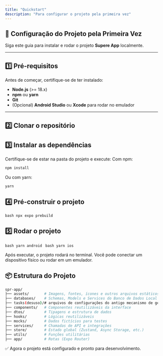 ```yaml
---
title: "Quickstart"
description: "Para configurar o projeto pela primeira vez"
---
```


## 🚀 Configuração do Projeto pela Primeira Vez

Siga este guia para instalar e rodar o projeto **Supere App** localmente.

---

## 1️⃣ Pré-requisitos

Antes de começar, certifique-se de ter instalado:

- **Node.js** (>= 18.x)
- **npm** ou **yarn**
- **Git**
- (Opcional) **Android Studio** ou **Xcode** para rodar no emulador

---

## 2️⃣ Clonar o repositório

## 3️⃣ Instalar as dependências

<Accordion title="Instalar dependências" icon="rectangle-terminal">
  Certifique-se de estar na pasta do projeto e execute:
  Com npm:

  ```bash
  npm install
  ```

  Ou com yarn:

  ```bash
  yarn
  ```
</Accordion>

## 4️⃣ Pré-construir o projeto
<Accordion title="Executar prebuild do Expo" icon="hammer"> ```bash npx expo prebuild ``` </Accordion>

## 5️⃣ Rodar o projeto
<AccordionGroup> <Accordion title="Android" icon="mobile-screen"> ```bash yarn android ``` </Accordion> <Accordion title="iOS" icon="mobile"> ```bash yarn ios ``` </Accordion> </AccordionGroup>

Após executar, o projeto rodará no terminal.
Você pode conectar um dispositivo físico ou rodar em um emulador.

## 📦 Estrutura do Projeto
```bash
spr-app/
├── assets/       # Imagens, fontes, ícones e outros arquivos estáticos
├── databases/    # Schemas, Models e Services do Banco de Dados Local
├── tasks(desuso)/# arquivos de configurações do antigo mecanismo de georastreamento
├── components/   # Componentes reutilizáveis da interface
├── dtos/         # Tipagens e estrutura de dados
├── hooks/        # Lógicas reutilizáveis
├── mocks/        # Dados fictícios para testes
├── services/     # Chamadas de API e integrações
├── store/        # Estado global (Zustand, Async Storage, etc.)
├── utils/        # Funções utilitárias
├── app/          # Rotas (Expo Router)

```
<Note> ✅ Agora o projeto está configurado e pronto para desenvolvimento. </Note> 